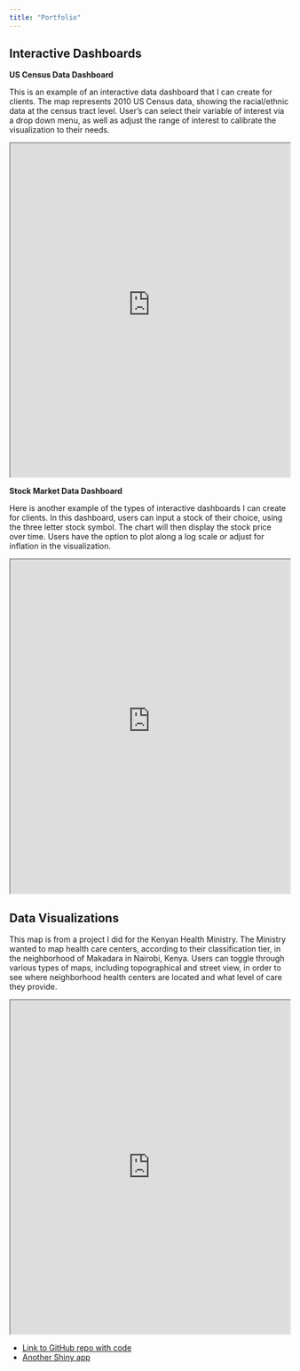 ```yaml
---
title: "Portfolio"
---
```


## Interactive Dashboards

**US Census Data Dashboard**

This is an example of an interactive data dashboard that I can create for clients. The map represents 2010 US Census data, showing the racial/ethnic data at the census tract level. User's can select their variable of interest via a drop down menu, as well as adjust the range of interest to calibrate the visualization to their needs.

<iframe src="https://employeeandculturalengagement.shinyapps.io/census-app/" width="100%" height="600px">

</iframe>

**Stock Market Data Dashboard**

Here is another example of the types of interactive dashboards I can create for clients. In this dashboard, users can input a stock of their choice, using the three letter stock symbol. The chart will then display the stock price over time. Users have the option to plot along a log scale or adjust for inflation in the visualization.

<iframe src="https://employeeandculturalengagement.shinyapps.io/stockvis/" width="100%" height="600px">

</iframe>

## Data Visualizations

This map is from a project I did for the Kenyan Health Ministry. The Ministry wanted to map health care centers, according to their classification tier, in the neighborhood of Makadara in Nairobi, Kenya. Users can toggle through various types of maps, including topographical and street view, in order to see where neighborhood health centers are located and what level of care they provide.

<iframe src="https://katieadonnelly.github.io/MakadaraMapBetter/" width="100%" height="600px">

</iframe>

-   [Link to GitHub repo with code](https://github.com/katieadonnelly/katiedonnelly.github.io)
-   [Another Shiny app](https://employeeandculturalengagement.shinyapps.io/stockvis/)
